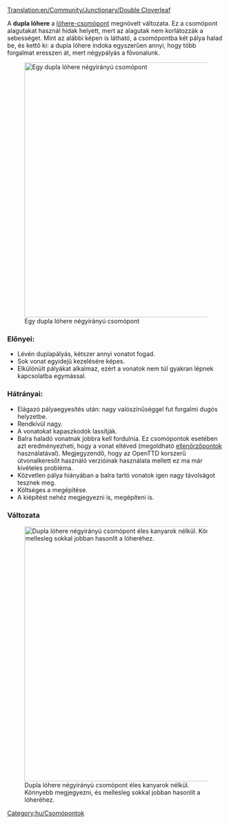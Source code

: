 [[Translation:en/Community/Junctionary/Double Cloverleaf]]

{{hu/Csomópontmenü}}
A '''dupla lóhere''' a [[hu/Community/Junctionary/Csomópont/Lóhere|lóhere-csomópont]] megnövelt változata.
Ez a csomópont alagutakat használ hidak helyett, mert az alagutak nem korlátozzák a sebességet.
Mint az alábbi képen is látható, a csomópontba két pálya halad be, és kettő ki: a dupla lóhere indoka egyszerűen annyi, hogy több forgalmat eresszen át, mert négypályás a fővonalunk.

[[File:en/double cloverleaf.png|none|thumb|590px|Egy dupla lóhere négyirányú csomópont]]

===Előnyei:===
* Lévén duplapályás, kétszer annyi vonatot fogad.
* Sok vonat egyidejű kezelésére képes.
* Elkülönült pályákat alkalmaz, ezért a vonatok nem túl gyakran lépnek kapcsolatba egymással.

===Hátrányai:===
* Elágazó pályaegyesítés után: nagy valószínűséggel fut forgalmi dugós helyzetbe.
* Rendkívül nagy.
* A vonatokat kapaszkodók lassítják.
* Balra haladó vonatnak jobbra kell fordulnia. Ez csomópontok esetében azt eredményezheti, hogy a vonat eltéved (megoldható [[hu/Manual/Ellenőrzőpontok|ellenőrzőpontok]] használatával). Megjegyzendő, hogy az OpenTTD korszerű útvonalkeresőt használó verzióinak használata mellett ez ma már kivételes probléma.
* Közvetlen pálya hiányában a balra tartó vonatok igen nagy távolságot tesznek meg.
* Költséges a megépítése.
* A kiépítést nehéz megjegyezni is, megépíteni is.

===Változata===
[[File:en/DoubleCloverleafVariation.png|none|thumb|590px|Dupla lóhere négyirányú csomópont éles kanyarok nélkül. Könnyebb megjegyezni, és mellesleg sokkal jobban hasonlít a lóheréhez.]]

[[Category:hu/Csomópontok]]